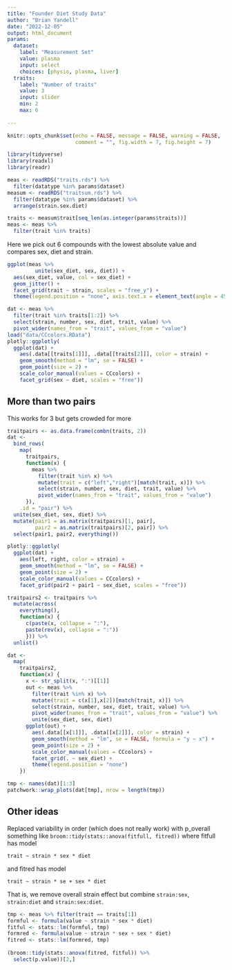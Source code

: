 ```yaml
---
title: "Founder Diet Study Data"
author: "Brian Yandell"
date: "2022-12-05"
output: html_document
params:
  dataset:
    label: "Measurement Set"
    value: plasma
    input: select
    choices: [physio, plasma, liver]
  traits:
    label: "Number of traits"
    value: 3
    input: slider
    min: 2
    max: 6
    
---
```


```r
knitr::opts_chunk$set(echo = FALSE, message = FALSE, warning = FALSE,
                      comment = "", fig.width = 7, fig.height = 7)
```

```r
library(tidyverse)
library(readxl)
library(readr)
```

```r
meas <- readRDS("traits.rds") %>%
  filter(datatype %in% params$dataset)
measum <- readRDS("traitsum.rds") %>%
  filter(datatype %in% params$dataset) %>%
  arrange(strain.sex.diet)
```

```r
traits <- measum$trait[seq_len(as.integer(params$traits))]
meas <- meas %>% 
  filter(trait %in% traits)
```

Here we pick out 6 compounds with the lowest absolute value and compares sex, diet and strain.

```r
ggplot(meas %>%
         unite(sex_diet, sex, diet)) +
  aes(sex_diet, value, col = sex_diet) +
  geom_jitter() +
  facet_grid(trait ~ strain, scales = "free_y") +
  theme(legend.position = "none", axis.text.x = element_text(angle = 45, vjust = 1, hjust=1))
```

```r
dat <- meas %>%
  filter(trait %in% traits[1:2]) %>%
  select(strain, number, sex, diet, trait, value) %>%
  pivot_wider(names_from = "trait", values_from = "value")
load("data/CCcolors.RData")
plotly::ggplotly(
  ggplot(dat) +
    aes(.data[[traits[1]]], .data[[traits[2]]], color = strain) +
    geom_smooth(method = "lm", se = FALSE) +
    geom_point(size = 2) +
    scale_color_manual(values = CCcolors) +
    facet_grid(sex ~ diet, scales = "free")) 
```

## More than two pairs

This works for 3 but gets crowded for more

```r
traitpairs <- as.data.frame(combn(traits, 2))
dat <- 
  bind_rows(
    map(
      traitpairs,
      function(x) {
        meas %>%
          filter(trait %in% x) %>%
          mutate(trait = c("left","right")[match(trait, x)]) %>%
          select(strain, number, sex, diet, trait, value) %>%
          pivot_wider(names_from = "trait", values_from = "value")
      }),
    .id = "pair") %>%
  unite(sex_diet, sex, diet) %>%
  mutate(pair1 = as.matrix(traitpairs)[1, pair],
         pair2 = as.matrix(traitpairs)[2, pair]) %>%
  select(pair1, pair2, everything())

plotly::ggplotly(
  ggplot(dat) +
    aes(left, right, color = strain) +
    geom_smooth(method = "lm", se = FALSE) +
    geom_point(size = 2) +
    scale_color_manual(values = CCcolors) +
    facet_grid(pair2 + pair1 ~ sex_diet, scales = "free"))
```

```r
traitpairs2 <- traitpairs %>%
  mutate(across(
    everything(), 
    function(x) {
      c(paste(x, collapse = ":"),
      paste(rev(x), collapse = ":"))
      })) %>%
  unlist()
```

```r
dat <- 
  map(
    traitpairs2,
    function(x) {
      x <- str_split(x, ":")[[1]]
      out <- meas %>%
        filter(trait %in% x) %>%
        mutate(trait = c(x[1],x[2])[match(trait, x)]) %>%
        select(strain, number, sex, diet, trait, value) %>%
        pivot_wider(names_from = "trait", values_from = "value") %>%
        unite(sex_diet, sex, diet)
      ggplot(out) +
        aes(.data[[x[1]]], .data[[x[2]]], color = strain) +
        geom_smooth(method = "lm", se = FALSE, formula = "y ~ x") +
        geom_point(size = 2) +
        scale_color_manual(values = CCcolors) +
        facet_grid(. ~ sex_diet) +
        theme(legend.position = "none")
    })
```


```r
tmp <- names(dat)[1:3]
patchwork::wrap_plots(dat[tmp], nrow = length(tmp))
```

## Other ideas

Replaced variability in order (which does not really work) with
p_overall something like `broom::tidy(stats::anova(fitfull, fitred))`
where fitfull has model 

`trait ~ strain * sex * diet`

and fitred has model

`trait ~ strain * se + sex * diet`

That is, we remove overall strain effect but combine `strain:sex`, `strain:diet` and `strain:sex:diet`.

```r
tmp <- meas %>% filter(trait == traits[1])
formful <- formula(value ~ strain * sex * diet)
fitful <- stats::lm(formful, tmp)
formred <- formula(value ~ strain * sex + sex * diet)
fitred <- stats::lm(formred, tmp)
      
(broom::tidy(stats::anova(fitred, fitful)) %>%
  select(p.value))[2,]
```

